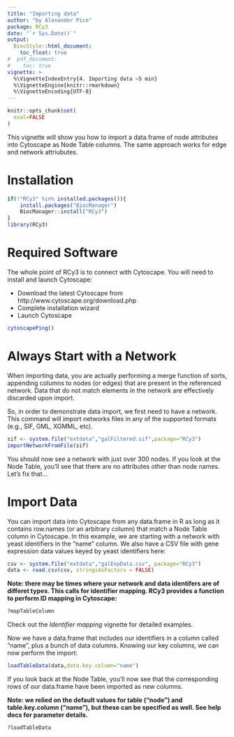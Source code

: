 ```yaml
---
title: "Importing data"
author: "by Alexander Pico"
package: RCy3
date: "`r Sys.Date()`"
output: 
  BiocStyle::html_document:
    toc_float: true
#  pdf_document:
#    toc: true 
vignette: >
  %\VignetteIndexEntry{4. Importing data ~5 min}
  %\VignetteEngine{knitr::rmarkdown}
  %\VignetteEncoding{UTF-8}
---
```

```r
knitr::opts_chunk$set(
  eval=FALSE
)
```

This vignette will show you how to import a data.frame of node attributes into Cytoscape as Node Table columns. The same approach works for edge and network attriubutes.  

# Installation
```r
if(!"RCy3" %in% installed.packages()){
    install.packages("BiocManager")
    BiocManager::install("RCy3")
}
library(RCy3)
```

# Required Software
The whole point of RCy3 is to connect with Cytoscape. You will need to install and launch Cytoscape: 

* Download the latest Cytoscape from http://www.cytoscape.org/download.php
* Complete installation wizard
* Launch Cytoscape 

```r
cytoscapePing()
```

# Always Start with a Network
When importing data, you are actually performing a merge function of sorts, appending columns to nodes (or edges) that are present in the referenced network. Data that do not match elements in the network are effectively discarded upon import.

So, in order to demonstrate data import, we first need to have a network. This command will import networks files in any of the supported formats (e.g., SIF, GML, XGMML, etc).
```r
sif <- system.file("extdata","galFiltered.sif",package="RCy3")
importNetworkFromFile(sif)
```

You should now see a network with just over 300 nodes. If you look at the Node Table, you'll see that there are no attributes other than node names. Let's fix that...

# Import Data
You can import data into Cytoscape from any data.frame in R as long as it contains row.names (or an arbitrary column) that match a Node Table column in Cytoscape. In this example, we are starting with a network with yeast identifiers in the "name" column. We also have a CSV file with gene expression data values keyed by yeast identifiers here:
```r
csv <- system.file("extdata","galExpData.csv", package="RCy3")
data <- read.csv(csv, stringsAsFactors = FALSE)
```

**Note: there may be times where your network and data identifers are of differet
types. This calls for identifier mapping. RCy3 provides a function to perform
ID mapping in Cytoscape:**
```r
?mapTableColumn
```
Check out the *Identifier mapping* vignette for detailed examples.

Now we have a data.frame that includes our identifiers in a column called "name", plus a bunch of data columns. Knowing our key columns, we can now perform the import:
```r
loadTableData(data,data.key.column="name")
```

If you look back at the Node Table, you'll now see that the corresponding rows of our data.frame have been imported as new columns.

**Note: we relied on the default values for table ("node") and table.key.column ("name"), but these can be specified as well. See help docs for parameter details.**
```r
?loadTableData
```


